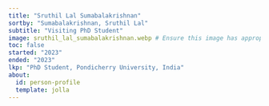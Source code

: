 ```yaml
---
title: "Sruthil Lal Sumabalakrishnan"
sortby: "Sumabalakrishnan, Sruthil Lal"
subtitle: "Visiting PhD Student"
image: sruthil_lal_sumabalakrishnan.webp # Ensure this image has appropriate alt text if used directly in content
toc: false
started: "2023"
ended: "2023"
lkp: "PhD Student, Pondicherry University, India"
about:
  id: person-profile
  template: jolla
---
```


:::{#person-profile}
:::

<!---
## Biography
## Experience
## Education
-->
